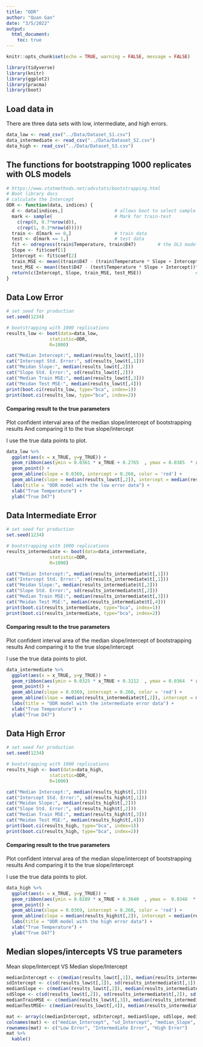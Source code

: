 ```yaml
---
title: "ODR"
author: "Quan Gan"
date: "3/5/2022"
output: 
  html_document:
    toc: true
---
```


```r
knitr::opts_chunk$set(echo = TRUE, warning = FALSE, message = FALSE)

library(tidyverse)
library(knitr)
library(ggplot2)
library(pracma)
library(boot)
```

## Load data in
There are three data sets with low, intermediate, and high errors.
```r
data_low <- read_csv("../Data/Dataset_S1.csv")
data_intermediate <- read_csv("../Data/Dataset_S2.csv")
data_high <- read_csv("../Data/Dataset_S3.csv")
```
## The functions for bootstrapping 1000 replicates with OLS models
```r
# https://www.statmethods.net/advstats/bootstrapping.html
# Boot library docs
# calculate the Intercept
ODR <- function(data, indices) {
  d <- data[indices,]                   # allows boot to select sample
  mark <- sample(                       # Mark for train-test
    c(rep(0, 0.7*nrow(d)), 
    c(rep(1, 0.3*nrow(d)))))      
  train <- d[mark == 0,]                # train data
  test <- d[mark == 1,]                 # test data
  fit <- odregress(train$Temperature, train$D47)        # the OLS model
  Slope <- fit$coef[1]
  Intercept <- fit$coef[2]
  train_MSE <- mean((train$D47 - (train$Temperature * Slope + Intercept))^2)    # Train set MSE
  test_MSE <- mean((test$D47 - (test$Temperature * Slope + Intercept))^2)# Test set MSE
  return(c(Intercept, Slope, train_MSE, test_MSE))                    # get intercept
}

```

## Data Low Error
```r
# set seed for production
set.seed(1234)

# bootstrapping with 1000 replications
results_low <- boot(data=data_low, 
                statistic=ODR,
                R=1000)

cat("Median Intercept:", median(results_low$t[,1]))
cat("Intercept Std. Error:", sd(results_low$t[,1]))
cat("Meidan Slope:", median(results_low$t[,2]))
cat("Slope Std. Error:", sd(results_low$t[,2]))
cat("Median Train MSE:", median(results_low$t[,3]))
cat("Meidan Test MSE:", median(results_low$t[,4]))
print(boot.ci(results_low, type="bca", index=1))
print(boot.ci(results_low, type="bca", index=2))
```
#### Comparing result to the true parameters
Plot confident interval area of the median slope/intercept of bootstrapping results
And comparing it to the true slope/intercept

I use the true data points to plot.
```r
data_low %>% 
  ggplot(aes(x = x_TRUE, y=y_TRUE)) + 
  geom_ribbon(aes(ymin = 0.0361 * x_TRUE + 0.2765  , ymax = 0.0385  * x_TRUE + 0.2482), fill = "orange") +
  geom_point() +
  geom_abline(slope = 0.0369, intercept = 0.268, color = 'red') +
  geom_abline(slope = median(results_low$t[,2]), intercept = median(results_low$t[,1]), color = 'yellow') + 
  labs(title = "ODR model with the low error data") + 
  xlab("True Temperature") + 
  ylab("True D47")
```

## Data Intermediate Error
```r
# set seed for production
set.seed(1234)

# bootstrapping with 1000 replications
results_intermediate <- boot(data=data_intermediate, 
                statistic=ODR,
                R=1000)

cat("Median Intercept:", median(results_intermediate$t[,1]))
cat("Intercept Std. Error:", sd(results_intermediate$t[,1]))
cat("Meidan Slope:", median(results_intermediate$t[,2]))
cat("Slope Std. Error:", sd(results_intermediate$t[,2]))
cat("Median Train MSE:", median(results_intermediate$t[,3]))
cat("Meidan Test MSE:", median(results_intermediate$t[,4]))
print(boot.ci(results_intermediate, type="bca", index=1))
print(boot.ci(results_intermediate, type="bca", index=2))
```
#### Comparing result to the true parameters
Plot confident interval area of the median slope/intercept of bootstrapping results
And comparing it to the true slope/intercept

I use the true data points to plot.
```r
data_intermediate %>% 
  ggplot(aes(x = x_TRUE, y=y_TRUE)) + 
  geom_ribbon(aes(ymin = 0.0325 * x_TRUE + 0.3212  , ymax = 0.0364  * x_TRUE + 0.2756), fill = "orange") +
  geom_point() +
  geom_abline(slope = 0.0369, intercept = 0.268, color = 'red') +
  geom_abline(slope = median(results_intermediate$t[,2]), intercept = median(results_intermediate$t[,1]), color = 'yellow') + 
  labs(title = "ODR model with the intermediate error data") + 
  xlab("True Temperature") + 
  ylab("True D47")
```
## Data High Error
```r
# set seed for production
set.seed(1234)

# bootstrapping with 1000 replications
results_high <- boot(data=data_high, 
                statistic=ODR,
                R=1000)

cat("Median Intercept:", median(results_high$t[,1]))
cat("Intercept Std. Error:", sd(results_high$t[,1]))
cat("Meidan Slope:", median(results_high$t[,2]))
cat("Slope Std. Error:", sd(results_high$t[,2]))
cat("Median Train MSE:", median(results_high$t[,3]))
cat("Meidan Test MSE:", median(results_high$t[,4]))
print(boot.ci(results_high, type="bca", index=1))
print(boot.ci(results_high, type="bca", index=2))
```
#### Comparing result to the true parameters
Plot confident interval area of the median slope/intercept of bootstrapping results
And comparing it to the true slope/intercept

I use the true data points to plot.
```r
data_high %>% 
  ggplot(aes(x = x_TRUE, y=y_TRUE)) + 
  geom_ribbon(aes(ymin = 0.0289 * x_TRUE + 0.3640  , ymax =  0.0348  * x_TRUE +  0.2924), fill = "orange") +
  geom_point() +
  geom_abline(slope = 0.0369, intercept = 0.268, color = 'red') +
  geom_abline(slope = median(results_high$t[,2]), intercept = median(results_high$t[,1]), color = 'yellow') + 
  labs(title = "ODR model with the high error data") + 
  xlab("True Temperature") + 
  ylab("True D47")
```
## Median slopes/intercepts VS true parameters

Mean slope/Intercept VS Median slope/Intercept
```r
medianIntercept <- c(median(results_low$t[,1]), median(results_intermediate$t[,1]), median(results_high$t[,1]))
sdIntercept <- c(sd(results_low$t[,1]), sd(results_intermediate$t[,1]), sd(results_high$t[,1]))
medianSlope <- c(median(results_low$t[,2]), median(results_intermediate$t[,2]), median(results_high$t[,2]))
sdSlope <- c(sd(results_low$t[,2]), sd(results_intermediate$t[,2]), sd(results_high$t[,2]))
medianTrainMSE <- c(median(results_low$t[,3]), median(results_intermediate$t[,3]), median(results_high$t[,3]))
medianTestMSE<- c(median(results_low$t[,4]), median(results_intermediate$t[,4]), median(results_high$t[,4]))

mat <- array(c(medianIntercept, sdIntercept, medianSlope, sdSlope, medianTrainMSE, medianTestMSE), dim = c(3, 6))
colnames(mat) <- c("median_Intercept", "sd_Intercept", "median_Slope", "sd_slope", "median_train_MSE", "median_test_MSE")
rownames(mat) <- c("Low Error", "Intermediate Error", "High Error")
mat %>% 
  kable()
```
